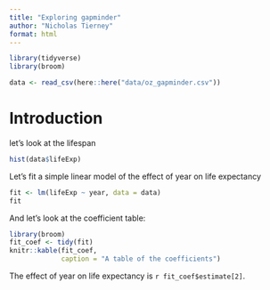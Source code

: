 ```yaml
---
title: "Exploring gapminder"
author: "Nicholas Tierney"
format: html
---
```


```r
library(tidyverse)
library(broom)
```

```r
data <- read_csv(here::here("data/oz_gapminder.csv"))
```

# Introduction

let's look at the lifespan

```r
hist(data$lifeExp)
```

Let's fit a simple linear model of the effect of year on life expectancy

```r
fit <- lm(lifeExp ~ year, data = data)
fit
```

And let's look at the coefficient table:

```r
library(broom)
fit_coef <- tidy(fit)
knitr::kable(fit_coef,
             caption = "A table of the coefficients")
```

The effect of year on life expectancy is `r fit_coef$estimate[2]`.
